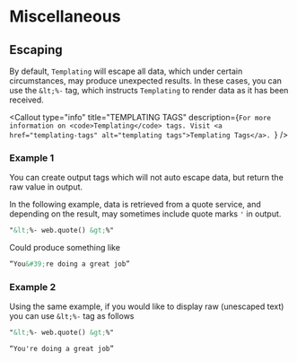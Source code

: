 

# Miscellaneous

## Escaping
By default, `Templating` will escape all data, which under certain circumstances, may produce unexpected results. In these cases, you can use the `&lt;%-` tag, which instructs `Templating` to render data as it has been received.

<Callout
  type="info"
  title="TEMPLATING TAGS"
  description={`
For more information on <code>Templating</code> tags. Visit <a href="templating-tags" alt="templating tags">Templating Tags</a>. 
  `}
/>

### Example 1
You can create output tags which will not auto escape data, but return the raw value in output.

In the following example, data is retrieved from a quote service, and depending on the result, may sometimes include quote marks `'` in output.

```markdown
"&lt;%- web.quote() &gt;%"
```

Could produce something like

```markdown
“You&#39;re doing a great job”
```

### Example 2
Using the same example, if you would like to display raw (unescaped text) you can use `&lt;%-` tag as follows

```markdown
"&lt;%- web.quote() &gt;%"
```

```markdown
“You're doing a great job”
```
